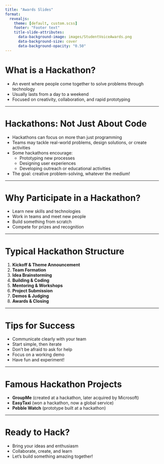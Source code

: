 ```yaml
---
title: "Awards Slides"
format: 
  revealjs: 
    theme: [default, custom.scss]
    footer: "Footer text"
    title-slide-attributes: 
      data-background-image: images/StudentVoiceAwards.png
      data-background-size: cover
      data-background-opacity: "0.50"
---
```


# What is a Hackathon?

-   An event where people come together to solve problems through technology
-   Usually lasts from a day to a weekend
-   Focused on creativity, collaboration, and rapid prototyping

------------------------------------------------------------------------

# Hackathons: Not Just About Code

-   Hackathons can focus on more than just programming
-   Teams may tackle real-world problems, design solutions, or create activities
-   Some hackathons encourage:
    -   Prototyping new processes
    -   Designing user experiences
    -   Developing outreach or educational activities
-   The goal: creative problem-solving, whatever the medium!

------------------------------------------------------------------------

# Why Participate in a Hackathon?

-   Learn new skills and technologies
-   Work in teams and meet new people
-   Build something from scratch
-   Compete for prizes and recognition

------------------------------------------------------------------------

# Typical Hackathon Structure

1.  **Kickoff & Theme Announcement**
2.  **Team Formation**
3.  **Idea Brainstorming**
4.  **Building & Coding**
5.  **Mentoring & Workshops**
6.  **Project Submission**
7.  **Demos & Judging**
8.  **Awards & Closing**

------------------------------------------------------------------------

# Tips for Success

-   Communicate clearly with your team
-   Start simple, then iterate
-   Don’t be afraid to ask for help
-   Focus on a working demo
-   Have fun and experiment!

------------------------------------------------------------------------

# Famous Hackathon Projects

-   **GroupMe** (created at a hackathon, later acquired by Microsoft)
-   **EasyTaxi** (won a hackathon, now a global service)
-   **Pebble Watch** (prototype built at a hackathon)

------------------------------------------------------------------------

# Ready to Hack?

-   Bring your ideas and enthusiasm
-   Collaborate, create, and learn
-   Let’s build something amazing together!

